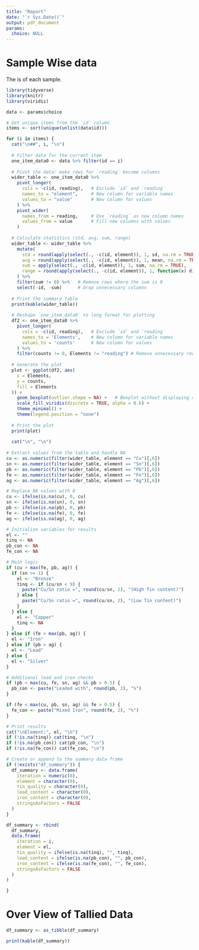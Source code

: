 ```yaml
---
title: "Report"
date: "`r Sys.Date()`"
output: pdf_document
params:
  choice: NULL
---
```


# Sample Wise data

The is of each sample.

```r
library(tidyverse)
library(knitr)
library(viridis)

data <- params$choice

# Get unique items from the `id` column
items <- sort(unique(unlist(data$id)))

for (i in items) {
  cat("\n##", i, "\n")
  
  # Filter data for the current item
  one_item_data0 <- data %>% filter(id == i)
  
  # Pivot the data: make rows for `reading` become columns
  wider_table <- one_item_data0 %>%
    pivot_longer(
      cols = -c(id, reading),   # Exclude `id` and `reading`
      names_to = "element",     # New column for variable names
      values_to = "value"       # New column for values
    ) %>%
    pivot_wider(
      names_from = reading,     # Use `reading` as new column names
      values_from = value       # Fill new columns with values
    )
  
  # Calculate statistics (std, avg, sum, range)
  wider_table <- wider_table %>%
    mutate(
      std = round(apply(select(., -c(id, element)), 1, sd, na.rm = TRUE),2),
      avg = round(apply(select(., -c(id, element)), 1, mean, na.rm = TRUE),2),
      sum = apply(select(., -c(id, element)), 1, sum, na.rm = TRUE),
      range = round(apply(select(., -c(id, element)), 1, function(x) diff(range(x, na.rm = TRUE))),2)
    ) %>%
    filter(sum != 0) %>%   # Remove rows where the sum is 0
    select(-id, -sum)      # Drop unnecessary columns
  
  # Print the summary table
  print(kable(wider_table))
  
  # Reshape `one_item_data0` to long format for plotting
  df2 <- one_item_data0 %>%
    pivot_longer(
      cols = -c(id, reading),   # Exclude `id` and `reading`
      names_to = 'Elements',    # New column for variable names
      values_to = 'counts'      # New column for values
    ) %>%
    filter(counts != 0, Elements != "reading") # Remove unnecessary rows
  
  # Generate the plot
  plot <- ggplot(df2, aes(
    x = Elements, 
    y = counts, 
    fill = Elements
  )) +
    geom_boxplot(outlier.shape = NA) +   # Boxplot without displaying outliers explicitly
    scale_fill_viridis(discrete = TRUE, alpha = 0.6) +
    theme_minimal() +
    theme(legend.position = "none")
  
  # Print the plot
  print(plot)
  
  cat("\n", "\n")
  
# Extract values from the table and handle NA
cu <- as.numeric(filter(wider_table, element == "Cu")[,6])
sn <- as.numeric(filter(wider_table, element == "Sn")[,6])
pb <- as.numeric(filter(wider_table, element == "Pb")[,6])
fe <- as.numeric(filter(wider_table, element == "Fe")[,6])
ag <- as.numeric(filter(wider_table, element == "Ag")[,6])

# Replace NA values with 0
cu <- ifelse(is.na(cu), 0, cu)
sn <- ifelse(is.na(sn), 0, sn)
pb <- ifelse(is.na(pb), 0, pb)
fe <- ifelse(is.na(fe), 0, fe)
ag <- ifelse(is.na(ag), 0, ag)

# Initialize variables for results
el <- ""
tinq <- NA
pb_con <- NA
fe_con <- NA

# Main logic
if (cu > max(fe, pb, ag)) {
  if (sn >= 1) {
    el <- "Bronze"
    tinq <- if (cu/sn < 9) {
      paste("Cu/Sn ratio =", round(cu/sn, 2), "(High Tin content)")
    } else {
      paste("Cu/Sn ratio =", round(cu/sn, 2), "(Low Tin content)")
    }
  } else {
    el <- "Copper"
    tinq <- NA
  }
} else if (fe > max(pb, ag)) {
  el <- "Iron"
} else if (pb > ag) {
  el <- "Lead"
} else {
  el <- "Silver"
}

# Additional lead and iron checks
if (pb < max(cu, fe, sn, ag) && pb > 0.5) {
  pb_con <- paste("Leaded with", round(pb, 2), "%")
}

if (fe < max(cu, pb, sn, ag) && fe > 0.5) {
  fe_con <- paste("Mixed Iron", round(fe, 2), "%")
}

# Print results
cat("\nElement:", el, "\n")
if (!is.na(tinq)) cat(tinq, "\n")
if (!is.na(pb_con)) cat(pb_con, "\n")
if (!is.na(fe_con)) cat(fe_con, "\n")

# Create or append to the summary data frame
if (!exists("df_summary")) {
  df_summary <- data.frame(
    iteration = numeric(0),
    element = character(0),
    tin_quality = character(0),
    lead_content = character(0),
    iron_content = character(0),
    stringsAsFactors = FALSE
  )
}

df_summary <- rbind(
  df_summary,
  data.frame(
    iteration = i,
    element = el,
    tin_quality = ifelse(is.na(tinq), "", tinq),
    lead_content = ifelse(is.na(pb_con), "", pb_con),
    iron_content = ifelse(is.na(fe_con), "", fe_con),
    stringsAsFactors = FALSE
  )
)

}
```

# Over View of Tallied Data

```r

df_summary <- as_tibble(df_summary)

print(kable(df_summary))

```
